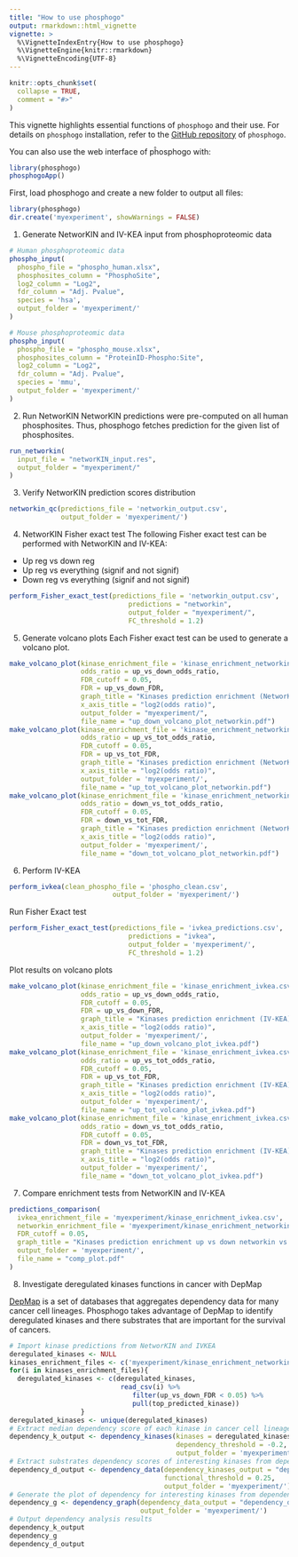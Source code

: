 ```yaml
---
title: "How to use phosphogo"
output: rmarkdown::html_vignette
vignette: >
  %\VignetteIndexEntry{How to use phosphogo}
  %\VignetteEngine{knitr::rmarkdown}
  %\VignetteEncoding{UTF-8}
---
```


```r
knitr::opts_chunk$set(
  collapse = TRUE,
  comment = "#>"
)
```

This vignette highlights essential functions of `phosphogo` and their use.
For details on `phosphogo` installation, refer to the [GitHub repository](https://github.com/gaelfortin/phosphogo)
of `phosphogo`.

You can also use the web interface of pĥosphogo with:
```r
library(phosphogo)
phosphogoApp()
```


First, load phosphogo and create a new folder to output all files:
```r
library(phosphogo)
dir.create('myexperiment', showWarnings = FALSE) 
```


1. Generate NetworKIN and IV-KEA input from phosphoproteomic data
```r
# Human phosphoproteomic data
phospho_input(
  phospho_file = "phospho_human.xlsx",
  phosphosites_column = "PhosphoSite",
  log2_column = "Log2",
  fdr_column = "Adj. Pvalue",
  species = 'hsa',
  output_folder = 'myexperiment/'
)

# Mouse phosphoproteomic data
phospho_input(
  phospho_file = "phospho_mouse.xlsx",
  phosphosites_column = "ProteinID-Phospho:Site",
  log2_column = "Log2",
  fdr_column = "Adj. Pvalue",
  species = 'mmu',
  output_folder = 'myexperiment/'
)
```

2. Run NetworKIN
NetworKIN predictions were pre-computed on all human phosphosites. Thus, phosphogo
fetches prediction for the given list of phosphosites.

```r
run_networkin(
  input_file = "networKIN_input.res",
  output_folder = "myexperiment/"
)
```

3. Verify NetworKIN prediction scores distribution
```r
networkin_qc(predictions_file = 'networkin_output.csv',
             output_folder = 'myexperiment/')
```

4. NetworKIN Fisher exact test
The following Fisher exact test can be performed with NetworKIN and IV-KEA:
- Up reg vs down reg
- Up reg vs everything (signif and not signif)
- Down reg vs everything (signif and not signif)
```r
perform_Fisher_exact_test(predictions_file = 'networkin_output.csv',
                              predictions = "networkin",
                              output_folder = "myexperiment/",
                              FC_threshold = 1.2) 
```

5. Generate volcano plots
Each Fisher exact test can be used to generate a volcano plot.
```r
make_volcano_plot(kinase_enrichment_file = 'kinase_enrichment_networkin.csv', 
                  odds_ratio = up_vs_down_odds_ratio,
                  FDR_cutoff = 0.05, 
                  FDR = up_vs_down_FDR,
                  graph_title = "Kinases prediction enrichment (NetworKIN) up vs down",
                  x_axis_title = "log2(odds ratio)",
                  output_folder = "myexperiment/",
                  file_name = "up_down_volcano_plot_networkin.pdf")
make_volcano_plot(kinase_enrichment_file = 'kinase_enrichment_networkin.csv', 
                  odds_ratio = up_vs_tot_odds_ratio,
                  FDR_cutoff = 0.05, 
                  FDR = up_vs_tot_FDR,
                  graph_title = "Kinases prediction enrichment (NetworKIN) up vs tot",
                  x_axis_title = "log2(odds ratio)",
                  output_folder = 'myexperiment/',
                  file_name = "up_tot_volcano_plot_networkin.pdf")
make_volcano_plot(kinase_enrichment_file = 'kinase_enrichment_networkin.csv', 
                  odds_ratio = down_vs_tot_odds_ratio,
                  FDR_cutoff = 0.05, 
                  FDR = down_vs_tot_FDR,
                  graph_title = "Kinases prediction enrichment (NetworKIN) down vs tot",
                  x_axis_title = "log2(odds ratio)",
                  output_folder = 'myexperiment/',
                  file_name = "down_tot_volcano_plot_networkin.pdf")
```

6. Perform IV-KEA
```r
perform_ivkea(clean_phospho_file = 'phospho_clean.csv',
                          output_folder = 'myexperiment/')
```

Run Fisher Exact test
```r
perform_Fisher_exact_test(predictions_file = 'ivkea_predictions.csv',
                              predictions = "ivkea",
                              output_folder = 'myexperiment/',
                              FC_threshold = 1.2)
```

Plot results on volcano plots
```r
make_volcano_plot(kinase_enrichment_file = 'kinase_enrichment_ivkea.csv', 
                  odds_ratio = up_vs_down_odds_ratio,
                  FDR_cutoff = 0.05, 
                  FDR = up_vs_down_FDR,
                  graph_title = "Kinases prediction enrichment (IV-KEA) up vs down",
                  x_axis_title = "log2(odds ratio)",
                  output_folder = 'myexperiment/',
                  file_name = "up_down_volcano_plot_ivkea.pdf")
make_volcano_plot(kinase_enrichment_file = 'kinase_enrichment_ivkea.csv', 
                  odds_ratio = up_vs_tot_odds_ratio,
                  FDR_cutoff = 0.05, 
                  FDR = up_vs_tot_FDR,
                  graph_title = "Kinases prediction enrichment (IV-KEA) up vs tot",
                  x_axis_title = "log2(odds ratio)",
                  output_folder = 'myexperiment/',
                  file_name = "up_tot_volcano_plot_ivkea.pdf")
make_volcano_plot(kinase_enrichment_file = 'kinase_enrichment_ivkea.csv', 
                  odds_ratio = down_vs_tot_odds_ratio,
                  FDR_cutoff = 0.05, 
                  FDR = down_vs_tot_FDR,
                  graph_title = "Kinases prediction enrichment (IV-KEA) down vs tot",
                  x_axis_title = "log2(odds ratio)",
                  output_folder = 'myexperiment/',
                  file_name = "down_tot_volcano_plot_ivkea.pdf")
```
  
7. Compare enrichment tests from NetworKIN and IV-KEA
```r
predictions_comparison(
  ivkea_enrichment_file = 'myexperiment/kinase_enrichment_ivkea.csv',
  networkin_enrichment_file = 'myexperiment/kinase_enrichment_networkin.csv',
  FDR_cutoff = 0.05, 
  graph_title = "Kinases prediction enrichment up vs down networkin vs iv-kea",
  output_folder = 'myexperiment/',
  file_name = "comp_plot.pdf"
)
```


8. Investigate deregulated kinases functions in cancer with DepMap


[DepMap](https://depmap.org/portal/) is a set of databases that aggregates dependency data for many cancer cell lineages. Phosphogo takes advantage of DepMap to identify deregulated kinases and there substrates that are important for the survival of cancers.
```r
# Import kinase predictions from NetworKIN and IVKEA
deregulated_kinases <- NULL
kinases_enrichment_files <- c('myexperiment/kinase_enrichment_networkin.csv', 'myexperiment/kinase_enrichment_ivkea.csv')
for(i in kinases_enrichment_files){ 
  deregulated_kinases <- c(deregulated_kinases,
                            read_csv(i) %>%
                               filter(up_vs_down_FDR < 0.05) %>%
                               pull(top_predicted_kinase))
                  }
deregulated_kinases <- unique(deregulated_kinases)
# Extract median dependency score of each kinase in cancer cell lineages
dependency_k_output <- dependency_kinases(kinases = deregulated_kinases, 
                                          dependency_threshold = -0.2,
                                          output_folder = 'myexperiment/')
# Extract substrates dependency scores of interesting kinases from dependency_kinases()
dependency_d_output <- dependency_data(dependency_kinases_output = "dependency_kinases.csv", 
                                       functional_threshold = 0.25,
                                       output_folder = 'myexperiment/')
# Generate the plot of dependency for interesting kinases from dependency_kinases()
dependency_g <- dependency_graph(dependency_data_output = "dependency_data.csv",
                                 output_folder = 'myexperiment/')
# Output dependency analysis results
dependency_k_output
dependency_g
dependency_d_output
```

